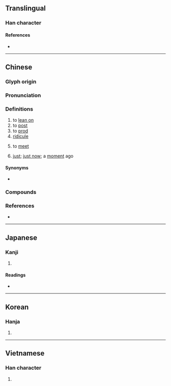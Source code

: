 {{character info/new}}
==Translingual==

===Han character===
{{Han char|rn=64|rad=手|as=05|sn=8|four=50014|canj=QYG|ids=⿰扌主}}

====References====
* {{Han ref|kx=0424.180|dkj=11940|dj=0772.140|hdz=31857.010|uh=62C4|ud=25284|bh=A9D6|bd=43478}}

----

==Chinese==
{{zh-forms}}

===Glyph origin===
{{Han etym}}

===Pronunciation===
{{zh-pron
|m=zhǔ
|c=zyu2
|mn=tú
|mc=y
|oc=y
|ma=Zh-zhu.ogg
|cat=v
}}

===Definitions===
{{zh-hanzi}}

# to [[lean on]]
# to [[post]]
# to [[prod]]
# [[ridicule]]
# {{lb|zh|Min Nan}} to [[meet]]
# {{lb|zh|Min Nan}} [[just]]; [[just now]]; a [[moment]] ago

====Synonyms====
* {{sense|just now}}
{{zh-syn-saurus|剛才}}

===Compounds===
{{zh-der|十巴拄:si̍p-pa-tú|撐拄|搘拄|撐腸拄腹|拄拐|拄杖|撐腸拄肚|拄笏看山|拄拄:tú-tú|拄才:tú-chiah|拄好:tú-hó}}

===References===
* {{thcwd|3963}}

----

==Japanese==

===Kanji===
{{ja-kanji|grade=|rs=手05}}

# {{rfdef|ja|sort=手05}}

====Readings====
* {{ja-readings|on=[[ちゅ]] (chu)|kun=[[あげる]] (ageru)}}

----

==Korean==

===Hanja===
{{ko-hanja|hangeul=주|eumhun=|rv=ju|mr=chu|y=cwu}}

# {{rfdef|ko|sort=手05}}

----

==Vietnamese==

===Han character===
{{vi-hantu|[[chủ]], [[trụ]], [[chỏ]], [[chõ]]|rs=手05}}

# {{rfdef|vi|sort=手05}}